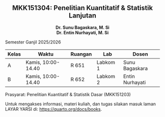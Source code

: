 ::: {style="text-align: center;"}
# MKK151304: Penelitian Kuantitatif & Statistik Lanjutan {.unnumbered}
:::

::: {style="text-align: center;"}
**Dr. Sunu Bagaskara, M. Si**\
**Dr. Entin Nurhayati, M. Si**
:::

Semester Ganjil 2025/2026

| Kelas | Waktu              | Ruangan | Lab      | Dosen           |
|-------|--------------------|---------|----------|-----------------|
| A     | Kamis, 10:00-14.40 | R 651   | Labkom 1 | Sunu Bagaskara  |
| B     | Kamis, 10:00-14.40 | R 652   | Labkom 2 | Entin Nurhayati |

::: callout-caution
Prasyarat: Penelitian Kuantitatif & Statistik Dasar (MKK151203)
:::

::: callout-tip
Untuk mengakses informasi, materi kuliah, dan tugas silakan masuk laman LAYAR YARSI di: <https://quarto.org/docs/books>.
:::
